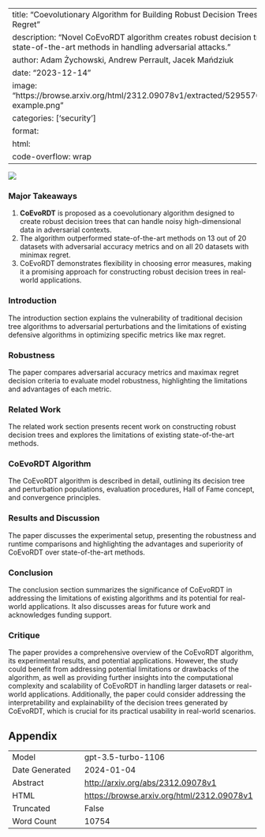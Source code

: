 
---
title: "Coevolutionary Algorithm for Building Robust Decision Trees under Minimax Regret"
description: "Novel CoEvoRDT algorithm creates robust decision trees, outperforming state-of-the-art methods in handling adversarial attacks."
author: Adam Żychowski, Andrew Perrault, Jacek Mańdziuk
date: "2023-12-14"
image: "https://browse.arxiv.org/html/2312.09078v1/extracted/5295576/images/motivational-example.png"
categories: ['security']
format:
  html:
    code-overflow: wrap
---

![](https://browse.arxiv.org/html/2312.09078v1/extracted/5295576/images/motivational-example.png)

### Major Takeaways

1. **CoEvoRDT** is proposed as a coevolutionary algorithm designed to create robust decision trees that can handle noisy high-dimensional data in adversarial contexts.
2. The algorithm outperformed state-of-the-art methods on 13 out of 20 datasets with adversarial accuracy metrics and on all 20 datasets with minimax regret.
3. CoEvoRDT demonstrates flexibility in choosing error measures, making it a promising approach for constructing robust decision trees in real-world applications.

### Introduction

The introduction section explains the vulnerability of traditional decision tree algorithms to adversarial perturbations and the limitations of existing defensive algorithms in optimizing specific metrics like max regret.

### Robustness

The paper compares adversarial accuracy metrics and maximax regret decision criteria to evaluate model robustness, highlighting the limitations and advantages of each metric.

### Related Work

The related work section presents recent work on constructing robust decision trees and explores the limitations of existing state-of-the-art methods.

### CoEvoRDT Algorithm

The CoEvoRDT algorithm is described in detail, outlining its decision tree and perturbation populations, evaluation procedures, Hall of Fame concept, and convergence principles.

### Results and Discussion

The paper discusses the experimental setup, presenting the robustness and runtime comparisons and highlighting the advantages and superiority of CoEvoRDT over state-of-the-art methods.

### Conclusion

The conclusion section summarizes the significance of CoEvoRDT in addressing the limitations of existing algorithms and its potential for real-world applications. It also discusses areas for future work and acknowledges funding support.

### Critique

The paper provides a comprehensive overview of the CoEvoRDT algorithm, its experimental results, and potential applications. However, the study could benefit from addressing potential limitations or drawbacks of the algorithm, as well as providing further insights into the computational complexity and scalability of CoEvoRDT in handling larger datasets or real-world applications. Additionally, the paper could consider addressing the interpretability and explainability of the decision trees generated by CoEvoRDT, which is crucial for its practical usability in real-world scenarios.

## Appendix

|          |          |
|----------|----------|
| Model     | gpt-3.5-turbo-1106       |
| Date Generated     | 2024-01-04       |
| Abstract | [http://arxiv.org/abs/2312.09078v1](http://arxiv.org/abs/2312.09078v1)        |
| HTML     | [https://browse.arxiv.org/html/2312.09078v1](https://browse.arxiv.org/html/2312.09078v1)       |
| Truncated       | False       |
| Word Count       | 10754       |